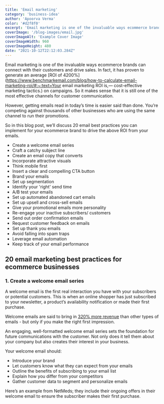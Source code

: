 ```yaml
---
title: 'Email marketing'
category: 'business-idea'
author: 'Apoorva Verma'
color: '#d2f8f0'
excerpt: 'Email marketing is one of the invaluable ways ecommerce brands can connect with their customers and drive sales'
coverImage: '/blog-images/email.jpg'
coverImageAlt: 'Example Cover Image'
coverImageWidth: 960
coverImageHeight: 480
date: "2021-10-12T22:12:03.284Z"
---
```




Email marketing is one of the invaluable ways ecommerce brands can connect with their customers and drive sales. In fact, it has proven to generate an average [ROI of 4200%](https://www.benchmarkemail.com/blog/how-to-calculate-email-marketing-roi/#:~:text=Your email marketing ROI is,— cost-effective marketing tactics.) on campaigns. So it makes sense that it is still one of the most effective channels for customer communication. 

However, getting emails read in today’s time is easier said than done. You’re competing against thousands of other businesses who are using the same channel to run their promotions. 

So in this blog post, we’ll discuss 20 email best practices you can implement for your ecommerce brand to drive the above ROI from your emails.

- Create a welcome email series
- Craft a catchy subject line 
- Create an email copy that converts
- Incorporate attractive visuals 
- Think mobile first 
- Insert a clear and compelling CTA button
- Brand your emails 
- Set up segmentation 
- Identify your 'right' send time
- A/B test your emails 
- Set up automated abandoned cart emails 
- Set up upsell and cross-sell emails 
- Give your promotional emails more personality 
- Re-engage your inactive subscribers/ customers 
- Send out order confirmation emails 
- Request customer feedback on emails 
- Set up thank you emails 
- Avoid falling into spam traps 
- Leverage email automation 
- Keep track of your email performance 

## **20 email marketing best practices for ecommerce businesses**

### **1. Create a welcome email series** 

A welcome email is the first real interaction you have with your subscribers or potential customers. This is when an online shopper has just subscribed to your newsletter, a product’s availability notification or made their first purchase. 

Welcome emails are said to bring in [320% more revenue](https://snov.io/blog/email-marketing-statistics/) than other types of emails - but only if you make the right first impression. 

An engaging, well-formatted welcome email series sets the foundation for future communications with the customer. Not only does it tell them about your company but also creates their interest in your business. 

Your welcome email should: 

- Introduce your brand 
- Let customers know what they can expect from your emails 
- Outline the benefits of subscribing to your email list
- Explain how you differ from your competitors 
- Gather customer data to segment and personalize emails 

Here’s an example from NetMeds; they include their ongoing offers in their welcome email to ensure the subscriber makes their first purchase. 